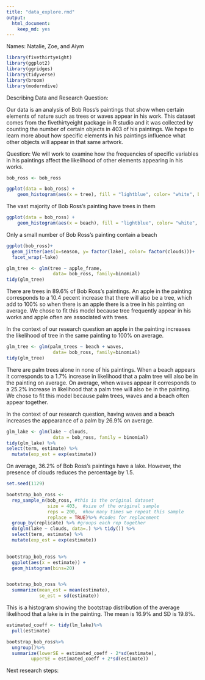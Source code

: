 ```yaml
---
title: "data_explore.rmd"
output: 
  html_document:
    keep_md: yes
---
```

Names: Natalie, Zoe, and Aiym
```r
library(fivethirtyeight) 
library(ggplot2)
library(ggridges)
library(tidyverse)
library(broom)
library(moderndive)
```

Describing Data and Research Question:

Our data is an analysis of Bob Ross's paintings that show when certain elements of nature such as trees or waves appear in his work. This dataset comes from the fivethirtyeight package in R studio and it was collected by counting the number of certain objects in 403 of his paintings. We hope to learn more about how specific elements in his paintings influence what other objects will appear in that same artwork.

Question: We will work to examine how the frequencies of specific variables in his paintings affect the likelihood of other elements appearing in his works. 

```r
bob_ross <- bob_ross
```

```r
ggplot(data = bob_ross) +
    geom_histogram(aes(x = tree), fill = "lightblue", color= "white", bins = 30)
```
The vast majority of Bob Ross's painting have trees in them 

```r
ggplot(data = bob_ross) +
    geom_histogram(aes(x = beach), fill = "lightblue", color= "white", bins = 30)
```
Only a small number of Bob Ross's painting contain a beach 

```r
ggplot(bob_ross)+
  geom_jitter(aes(x=season, y= factor(lake), color= factor(clouds)))+
  facet_wrap(~lake)
```

```r
glm_tree <- glm(tree ~ apple_frame,
                 data= bob_ross, family=binomial)
tidy(glm_tree)
```
There are trees in 89.6% of Bob Ross's paintings. An apple in the painting corresponds to a 10.4 pecent increase that there will also be a tree, which add to 100% so when there is an apple there is a tree in his painting on average. We chose to fit this model because tree frequently appear in his works and apple often are associated with trees. 

In the context of our research question an apple in the painting increases the likelihood of tree in the same painting to 100% on average. 


```r
glm_tree <- glm(palm_trees ~ beach + waves,
                 data= bob_ross, family=binomial)
tidy(glm_tree)
```
There are palm trees alone in none of his paintings. When a beach appears it corresponds to a 1.7% increase in likelihood that a palm tree will also be in the painting on average. On average, when waves appear it corresponds to a 25.2% increase in likelihood that a palm tree will also be in the painting. We chose to fit this model because palm trees, waves and a beach often appear together. 

In the context of our research question, having waves and a beach increases the appearance of a palm by 26.9% on average.

```r
glm_lake <- glm(lake ~ clouds,
                 data = bob_ross, family = binomial)
tidy(glm_lake) %>% 
select(term, estimate) %>% 
  mutate(exp_est = exp(estimate))
```
On average, 36.2% of Bob Ross's paintings have a lake. However, the presence of clouds reduces the percentage by 1.5. 

```r
set.seed(1129)

bootstrap_bob_ross <- 
  rep_sample_n(bob_ross, #this is the original dataset
               size = 403,  #size of the original sample
               reps = 200,  #how many times we repeat this sample
               replace = TRUE)%>% #codes for replacement
  group_by(replicate) %>% #groups each rep together    
  do(glm(lake ~ clouds, data=.) %>% tidy()) %>% 
  select(term, estimate) %>% 
  mutate(exp_est = exp(estimate))
  
```

```r

bootstrap_bob_ross %>% 
  ggplot(aes(x = estimate)) +
  geom_histogram(bins=20)


bootstrap_bob_ross %>%
  summarize(mean_est = mean(estimate),
            se_est = sd(estimate))
```
This is a histogram showing the bootstrap distribution of the average likelihood that a lake is in the painting. The mean is 16.9% and SD is 19.8%.

```r
estimated_coeff <- tidy(lm_lake)%>%
  pull(estimate)

bootstrap_bob_ross%>%
  ungroup()%>%
  summarize(lowerSE = estimated_coeff - 2*sd(estimate),
         upperSE = estimated_coeff + 2*sd(estimate))
```


Next research steps: 
